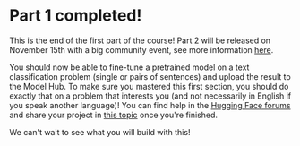 # Part 1 completed!

<CourseFloatingBanner
    chapter={4}
    classNames="absolute z-10 right-0 top-0"
/>

This is the end of the first part of the course! Part 2 will be released on November 15th with a big community event, see more information [here](https://huggingface.co/blog/course-launch-event).

You should now be able to fine-tune a pretrained model on a text classification problem (single or pairs of sentences) and upload the result to the Model Hub. To make sure you mastered this first section, you should do exactly that on a problem that interests you (and not necessarily in English if you speak another language)! You can find help in the [Hugging Face forums](https://discuss.huggingface.co/) and share your project in [this topic](https://discuss.huggingface.co/t/share-your-projects/6803) once you're finished.

We can't wait to see what you will build with this!
